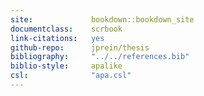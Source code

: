 ```yaml
--- 
site:             bookdown::bookdown_site
documentclass:    scrbook
link-citations:   yes
github-repo:      jprein/thesis
bibliography:     "../../references.bib"
biblio-style:     apalike
csl:              "apa.csl"
---
```




\begin{titlepage}					
	\begin{center}
		\includegraphics[height=3.2cm]{logo.pdf}\\[40mm]
		
		\huge {\linespread{1.5} Rethinking Variation in Social Cognition: \\ Gaze Following across Individuals, Ages, and Communities}\\[30mm]
		
				
		\normalsize Von der Fakultät Nachhaltigkeit \\ der Leuphana Universität Lüneburg zur Erlangung des Grades\\
		Doktorin der Psychologie\\-- Dr. rer. nat. --\\[10mm]
		
		genehmigte Dissertation von\\[10mm]
		Julia Christin Prein\\
		geboren am TT.MM.JJJJ in XXX
		
	\vspace*{\fill} 
	\end{center}
	
	\newpage
	\thispagestyle{empty}
	\begin{flushleft}
	  \begin{normalsize}
	  
	  \vspace*{\fill} 
	  		Eingereicht am: \tabto*{30mm} 1. Oktober 2024 \\[10mm]
	  		
	  		Erstbetreuer: \tabto*{30mm} Prof.\,Dr.\, Manuel Bohn, \textit{Leuphana Universität Lüneburg}\\
				Zweitbetreuer: \tabto*{30mm} Prof.\,Dr.\, Sebastian Wallot, \textit{Leuphana Universität Lüneburg}\\[10mm]
				
				Erstgutachter: \tabto*{30mm} Prof.\,Dr.\, Manuel Bohn, \textit{Leuphana Universität Lüneburg}\\
				Zweitgutachter: \tabto*{30mm} Prof.\,Dr.\, Sebastian Wallot, \textit{Leuphana Universität Lüneburg}\\
				Drittgutachter: \tabto*{30mm} Prof.\,Dr.\, Daniel Haun, \textit{Universität Leipzig \& Max-Planck-Institut für\\
				\tabto*{30mm} Evolutionäre Anthropologie}\\[10mm]
		\end{normalsize}
	\end{flushleft}
	
\end{titlepage}

\tableofcontents
